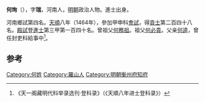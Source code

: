 '''何珣'''（{{bd|1431年||？}}），字'''瑞'''，河南人，[[明朝|明朝]]政治人物。進士出身。

河南鄉試第四名。[[天顺_(明朝)|天順]]八年（1464年），參加甲申科[[會試|會試]]，得[[貢士|貢士]]第二百四十八名。[[殿試|殿試]]登[[進士|進士]]第三甲第一百四十名。曾祖父[[何務祖|何務祖]]。祖父[[何必貴|何必貴]]。父亲[[何逵|何逵]]，曾任封吏科給事中<ref>《天一阁藏明代科举录选刊·登科录》（《天順八年进士登科录》）</ref>。

==参考==
{{reflist}}

{{start box}}
{{s-off}}
{{s-before|[[邵震|邵震]]}}
{{s-title|明朝衡州府知府|1478年－1486年}}
{{s-after|[[陳哲|陳哲]]}}
{{end box}}
{{明朝人物小作品}}
{{天順八年甲申科殿試金榜}}
[[Category:何姓|Category:何姓]]
[[Category:羅山人|Category:羅山人]]
[[Category:明朝衡州府知府|Category:明朝衡州府知府]]